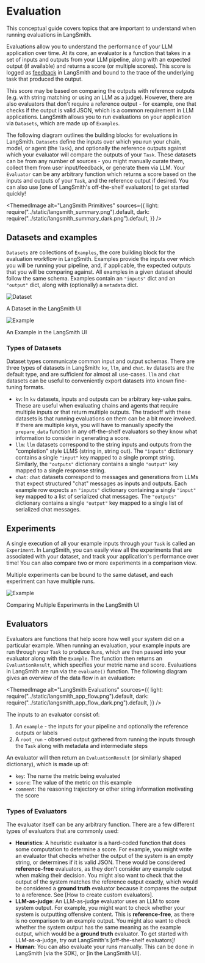 # Evaluation

This conceptual guide covers topics that are important to understand when running evaluations in LangSmith.

Evaluations allow you to understand the performance of your LLM application over time. At its core, an evaluator is a function that takes in a set of inputs and outputs from your LLM pipeline, along with an expected output (if available)
and returns a score (or multiple scores). This score is logged as [feedback](./tracing#feedback) in LangSmith and bound to the trace of the underlying task that produced the output.

This score may be based on comparing the outputs with reference outputs (e.g. with string matching or using an LLM as a judge).
However, there are also evaluators that don't require a reference output - for example, one that checks if the output is valid JSON, which is a common requirement in LLM applications.
LangSmith allows you to run evaluations on your application via `Datasets`, which are made up of `Examples`.

The following diagram outlines the building blocks for evaluations in LangSmith. `Datasets` define the inputs over which you run your chain, model, or agent (the `Task`),
and optionally the reference outputs against which your evaluator will compare the outputs of your `Task`. These datasets can be from any number of sources -
you might manually curate them, collect them from user input/feedback, or generate them via LLM. Your `Evaluator` can be any arbitrary function which returns a score
based on the inputs and outputs of your `Task`, and the reference output if desired. You can also use [one of LangSmith's off-the-shelf
evaluators] to get started quickly!

<ThemedImage
  alt="LangSmith Primitives"
  sources={{
    light: require("../static/langsmith_summary.png").default,
    dark: require("../static/langsmith_summary_dark.png").default,
  }}
/>

## Datasets and examples

`Datasets` are collections of `Examples`, the core building block for the evaluation workflow in LangSmith.
Examples provide the inputs over which you will be running your pipeline,
and, if applicable, the expected outputs that you will be comparing against.
All examples in a given dataset should follow the same schema. Examples contain an `"inputs"` dict and an `"output"` dict,
along with (optionally) a `metadata` dict.

![Dataset](../static/sample_langsmith_dataset.png)

<div
  style={{
    display: "flex",
    flexDirection: "column",
    textAlign: "center",
    fontSize: "14px",
    marginTop: "-15px",
    marginBottom: "30px",
  }}
>
  A Dataset in the LangSmith UI
</div>

![Example](../static/sample_langsmith_example.png)

<div
  style={{
    display: "flex",
    flexDirection: "column",
    textAlign: "center",
    fontSize: "14px",
    marginTop: "-15px",
    marginBottom: "30px",
  }}
>
  An Example in the LangSmith UI
</div>

### Types of Datasets

Dataset types communicate common input and output schemas. There are three types of datasets in LangSmith: `kv`, `llm`, and `chat`. `kv` datasets are the default type, and are
sufficient for almost all use-cases. `llm` and `chat` datasets can be useful to conveniently export datasets into known fine-tuning formats.

- `kv`: In `kv` datasets, inputs and outputs can be arbitrary key-value pairs. These are useful when evaluating chains and agents that require
  multiple inputs or that return multiple outputs.
  The tradeoff with these datasets is that running evaluations on them can be a bit more involved. If there are multiple keys, you will have to manually specify the `prepare_data`
  function in any off-the-shelf evaluators so they know what information to consider in generating a score.
- `llm`: `llm` datasets correspond to the string inputs and outputs from the "completion" style LLMS (string in, string out). The `"inputs"` dictionary contains a single `"input"` key mapped to a single prompt string. Similarly, the `"outputs"` dictionary contains a single `"output"` key mapped to a single response string.
- `chat`: `chat` datasets correspond to messages and generations from LLMs that expect structured "chat" messages as inputs and outputs. Each example row
  expects an `"inputs"` dictionary containing a single `"input"` key mapped to a list of serialized chat messages. The `"outputs"` dictionary contains a single `"output"` key mapped to a single list of serialized chat messages.

## Experiments

A single execution of all your example inputs through your `Task` is called an `Experiment`. In LangSmith, you can easily view all the experiments that are associated
with your dataset, and track your application's performance over time! You can also compare two or more experiments in a comparison view.

Multiple experiments can be bound to the same dataset, and each experiment can have multiple runs.

![Example](../static/comparing_multiple_experiments.png)

<div
  style={{
    display: "flex",
    flexDirection: "column",
    textAlign: "center",
    fontSize: "14px",
    marginTop: "-15px",
    marginBottom: "30px",
  }}
>
  Comparing Multiple Experiments in the LangSmith UI
</div>

## Evaluators

Evaluators are functions that help score how well your system did on a particular example. When running an evaluation,
your example inputs are run through your `Task` to produce `Runs`, which are then passed into your evaluator along with the `Example`.
The function then returns an `EvaluationResult`, which specifies your metric name and score. Evaluations in LangSmith are run via the `evaluate()` function.
The following diagram gives an overview of the data flow in an evaluation:

<ThemedImage
  alt="LangSmith Evaluations"
  sources={{
    light: require("../static/langsmith_app_flow.png").default,
    dark: require("../static/langsmith_app_flow_dark.png").default,
  }}
/>
<div style={{ marginBottom: "30px" }} />

The inputs to an evaluator consist of:

1. An `example` - the inputs for your pipeline and optionally the reference outputs or labels
2. A `root_run` - observed output gathered from running the inputs through the `Task` along with metadata and intermediate steps

An evaluator will then return an `EvaluationResult` (or similarly shaped dictionary), which is made up of:

- `key`: The name the metric being evaluated
- `score`: The value of the metric on this example
- `comment`: the reasoning trajectory or other string information motivating the score

### Types of Evaluators

The evaluator itself can be any arbitrary function. There are a few different types of evaluators that are commonly used:

- **Heuristics**: A heuristic evaluator is a hard-coded function that does some computation to determine a score. For example, you might write an
  evaluator that checks whether the output of the system is an empty string, or determines if it is valid JSON. These would be considered **reference-free** evaluators,
  as they don't consider any example output when making their decision. You might also want to check that the output of the system matches the reference output exactly,
  which would be considered a **ground truth** evaluator because it compares the output to a reference. See [How to create custom evaluators].
- **LLM-as-judge**: An LLM-as-judge evaluator uses an LLM to score system output. For example, you might want to check whether your system is outputting
  offensive content. This is **reference-free**, as there is no comparison to an example output. You might also want to check whether the system output has the same
  meaning as the example output, which would be a **ground truth** evaluator. To get started with LLM-as-a-judge, try out LangSmith's [off-the-shelf evaluators]!
- **Human**: You can also evaluate your runs manually. This can be done in LangSmith [via the SDK],
  or [in the LangSmith UI].
